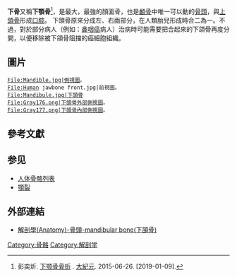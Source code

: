 {{Infobox bone
| Name          = 下頜骨
| Latin         = mandibula
| Image         = Gray190 zh.png
| Caption       = [[頭顱|頭顱]]的前視圖。下頜骨顯示在底部的紫色部分
| Precursor     = 第一{{link-en|鰓弓|branchial arch}}<ref>{{EmbryologyUNC|hednk|023}}</ref>
| Origins       =
| Insertions    =
| Articulations =
}}
'''下{{zy|頜|hé|ㄏㄜˊ}}骨'''又稱'''下顎骨'''<ref>彭奕炘. [http://www.epochtimes.com/gb/15/6/25/n4465314.htm 下颚骨骨折] {{Wayback|url=http://www.epochtimes.com/gb/15/6/25/n4465314.htm |date=20201107054648 }}. [[大紀元|大紀元]]. 2015-06-26. [2019-01-09].</ref>，是最大，最強的顏面骨，也是[[顱骨|顱骨]]中唯一可以動的[[骨頭|骨頭]]，與[[上頜骨|上頜骨]]形成[[口腔|口腔]]。
下頜骨原來分成左、右兩部分，在人類胎兒形成時合二為一。不過，對於部分病人（例如：[[鼻咽癌|鼻咽癌]]病人）治病時可能需要把合起來的下頜骨再度分開，以便移除被下頜骨阻擋的癌細胞組織。

== 圖片 ==
<gallery>
 File:Mandible.jpg|側視圖。
 File:Human jawbone front.jpg|前視圖。
 File:Mandibule.jpg|下頜骨
 File:Gray176.png|下頜骨外部側視圖。
 File:Gray177.png|下頜骨內部側視圖。 
</gallery>

== 參考文獻 ==
{{reflist}}

== 参见 ==
* [[人体骨骼列表|人体骨骼列表]]
* [[顎裂|顎裂]]

==外部連結==
{{wiktionary|下頜骨|下顎骨}}
*[http://smallcollation.blogspot.com/2013/01/anatomy-mandibular-bone.html 解剖學(Anatomy)-骨頭-mandibular bone(下頷骨)]{{Wayback|url=http://smallcollation.blogspot.com/2013/01/anatomy-mandibular-bone.html |date=20201107025135 }}

{{HumanBones|state=collapsed}}
{{人体解剖|state=collapsed}}
{{Anatomy-stub}}

[[Category:骨骼|Category:骨骼]]
[[Category:解剖学|Category:解剖学]]